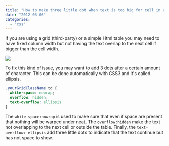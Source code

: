 ```yaml
---
title: "How to make three little dot when text is too big for cell in a table?"
date: "2012-03-06"
categories: 
  - "css"
---
```


If you are using a grid (third-party) or a simple Html table you may need to have fixed column width but not having the text overlap to the next cell if bigger than the cell width.

![](/images/blog/ellipsis-400x186.png)

To fix this kind of issue, you may want to add 3 dots after a certain amount of character. This can be done automatically with CSS3 and it's called ellipsis.


```css
.yourGridClassName td { 
  white-space: nowrap; 
  overflow: hidden; 
  text-overflow: ellipsis 
} 
```

The `white-space:nowrap` is used to make sure that even if space are present that nothing will be warped under neat. The `overflow:hidden` make the text not overlapping to the next cell or outside the table. Finally, the `text-overflow: ellipsis` add three little dots to indicate that the text continue but has not space to show.
